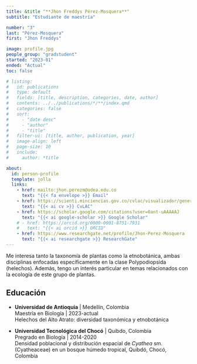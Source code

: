 ```yaml
---
title: &title "**Jhon Freddys Pérez-Mosquera**"
subtitle: "Estudiante de maestría"

number: "3"
last: "Pérez-Mosquera"
first: "Jhon Freddys"

image: profile.jpg
people_group: "gradstudent"
started: "2023-01"
ended: "Actual"
toc: false

# listing: 
#   id: publications
#   type: default
#   fields: [title, description, categories, date, author]
#   contents: ../../publications/*/**/index.qmd
#   categories: false
#   sort:
#     - "date desc"
#     - "author"
#     - "title"
#   filter-ui: [title, author, publication, year]
#   image-align: left
#   page-size: 10
#   include:
#     author: *title

about:
  id: person-profile
  template: jolla
  links:
    - href: mailto:jhon.perezm@udea.edu.co
      text: "{{< fa envelope >}} Email"
    - href: https://scienti.minciencias.gov.co/cvlac/visualizador/generarCurriculoCv.do?cod_rh=0001601537
      text: "{{< ai cv >}} CvLAC"
    - href: https://scholar.google.com/citations?user=0ant-uAAAAAJ
      text: "{{< ai google-scholar >}} Google Scholar"
    # - href: https://orcid.org/0000-0001-8751-7931
    #   text: "{{< ai orcid >}} ORCID"
    - href: https://www.researchgate.net/profile/Jhon-Perez-Mosquera
      text: "{{< ai researchgate >}} ResearchGate"
---
```


::: {#person-profile}
:::

Me interesa tanto la taxonomía de plantas como la etnobotánica, ambas disciplinas enfocadas específicamente en la clase Polypodiopsida (helechos). Además, tengo un interés particular en temas relacionados con la ecología de este grupo de plantas.

## Educación

-   **Universidad de Antioquia** \| Medellín, Colombia\
    Maestría en Biología \| 2023-actual\
    Helechos del Alto Atrato: diversidad taxonómica y etnobotánica

-   **Universidad Tecnológica del Chocó** \| Quibdo, Colombia\
    Pregrado en Biología \| 2014-2020\
    Densidad poblacional y distribución espacial de *Cyathea* sm. (Cyatheaceae) en un bosque húmedo tropical, Quibdó, Chocó, Colombia

<!-- ## Publicaciones -->

<!-- ::: {#publications} -->
<!-- ::: -->